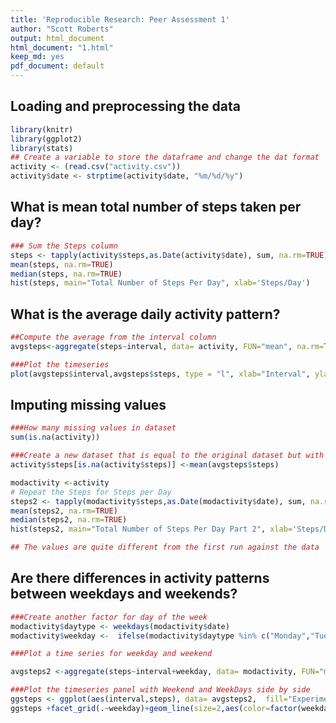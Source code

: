```yaml
---
title: 'Reproducible Research: Peer Assessment 1'
author: "Scott Roberts"
output: html_document
html_document: "1.html"
keep_md: yes
pdf_document: default
---
```


## Loading and preprocessing the data
```r
library(knitr)
library(ggplot2)
library(stats)
## Create a variable to store the dataframe and change the dat format
activity <- (read.csv("activity.csv"))
activity$date <- strptime(activity$date, "%m/%d/%y")

```

## What is mean total number of steps taken per day?
```r
### Sum the Steps column
steps <- tapply(activity$steps,as.Date(activity$date), sum, na.rm=TRUE)
mean(steps, na.rm=TRUE)
median(steps, na.rm=TRUE)
hist(steps, main="Total Number of Steps Per Day", xlab='Steps/Day')
```

## What is the average daily activity pattern?
```r
##Compute the average from the interval column
avgsteps<-aggregate(steps~interval, data= activity, FUN="mean", na.rm=TRUE)

###Plot the timeseries
plot(avgsteps$interval,avgsteps$steps, type = "l", xlab="Interval", ylab="Average Steps")
```
## Imputing missing values

```r
###How many missing values in dataset
sum(is.na(activity))

###Create a new dataset that is equal to the original dataset but with the missing data using average steps
activity$steps[is.na(activity$steps)] <-mean(avgsteps$steps)

modactivity <-activity
# Repeat the Steps for Steps per Day
steps2 <- tapply(modactivity$steps,as.Date(modactivity$date), sum, na.rm=TRUE)
mean(steps2, na.rm=TRUE)
median(steps2, na.rm=TRUE)
hist(steps2, main="Total Number of Steps Per Day Part 2", xlab='Steps/Day')

## The values are quite different from the first run against the data
```

## Are there differences in activity patterns between weekdays and weekends?
```r
###Create another factor for day of the week
modactivity$daytype <- weekdays(modactivity$date)
modactivity$weekday <-  ifelse(modactivity$daytype %in% c("Monday","Tuesday","Wednesday","Thursday","Friday"),1,0)

###Plot a time series for weekday and weekend

avgsteps2 <-aggregate(steps~interval+weekday, data= modactivity, FUN="mean", na.rm=TRUE)

###Plot the timeseries panel with Weekend and WeekDays side by side
ggsteps <- ggplot(aes(interval,steps), data= avgsteps2,  fill="Experimental Condition")
ggsteps +facet_grid(.~weekday)+geom_line(size=2,aes(color=factor(weekday))) + labs(x="Intervals",y="Average Steps")+ scale_colour_hue(name = "Day Type", labels=c("Weekend","Weekday"))

```
